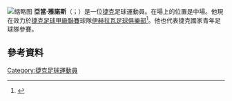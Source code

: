 [[File:Adam_Jánoš_FC_Baník_Ostrava-FK_Poprad_TIPSPORT_LIGA.jpg|缩略图]]
'''亞當·雅諾斯'''（{{lang-cz|Adam Jánoš}}；{{bd|1992年|7月20日}}）是一位[[捷克|捷克]]足球運動員。在場上的位置是中場。他現在效力於[[捷克足球甲級聯賽|捷克足球甲級聯賽]]球隊[[伊赫拉瓦足球俱樂部|伊赫拉瓦足球俱樂部]]<ref>{{Fotbal DNES|id=3009502}}</ref>。他也代表捷克國家青年足球隊參賽。
==參考資料==
{{Reflist}}

{{DEFAULTSORT: Jánoš, Adam}}
[[Category:捷克足球運動員|Category:捷克足球運動員]]